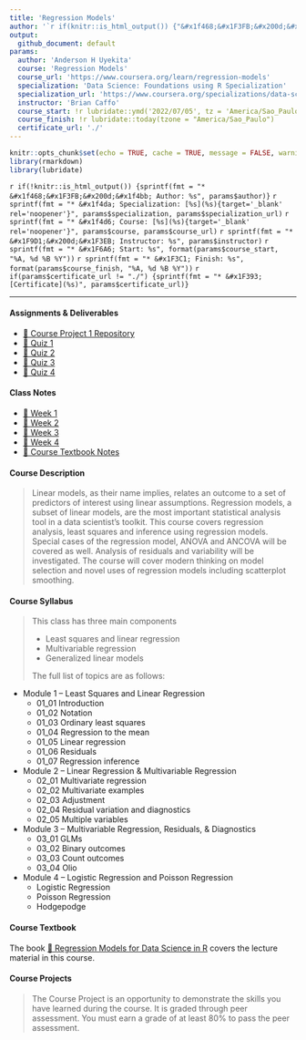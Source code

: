 ```yaml
---
title: 'Regression Models'
author: '`r if(knitr::is_html_output()) {"&#x1f468;&#x1F3FB;&#x200d;&#x1f4bb; Anderson H Uyekita"} else {NULL}`'
output:
  github_document: default
params:
  author: 'Anderson H Uyekita'
  course: 'Regression Models'
  course_url: 'https://www.coursera.org/learn/regression-models'
  specialization: 'Data Science: Foundations using R Specialization'
  specialization_url: 'https://www.coursera.org/specializations/data-science-foundations-r'
  instructor: 'Brian Caffo'
  course_start: !r lubridate::ymd('2022/07/05', tz = 'America/Sao_Paulo')
  course_finish: !r lubridate::today(tzone = "America/Sao_Paulo")
  certificate_url: './'
---
```


```r
knitr::opts_chunk$set(echo = TRUE, cache = TRUE, message = FALSE, warning = FALSE)
library(rmarkdown)
library(lubridate)
```

`r if(!knitr::is_html_output()) {sprintf(fmt = "* &#x1f468;&#x1F3FB;&#x200d;&#x1f4bb; Author: %s", params$author)}`
`r sprintf(fmt = "* &#x1f4da; Specialization: [%s](%s){target='_blank' rel='noopener'}", params$specialization, params$specialization_url)`
`r sprintf(fmt = "* &#x1f4d6; Course: [%s](%s){target='_blank' rel='noopener'}", params$course, params$course_url)`
    `r sprintf(fmt = "* &#x1F9D1;&#x200d;&#x1F3EB; Instructor: %s", params$instructor)`
    `r sprintf(fmt = "* &#x1F6A6; Start: %s", format(params$course_start, "%A, %d %B %Y"))`
    `r sprintf(fmt = "* &#x1F3C1; Finish: %s", format(params$course_finish, "%A, %d %B %Y"))`
`r if(params$certificate_url != "./") {sprintf(fmt = "* &#x1F393; [Certificate](%s)", params$certificate_url)}`

--------------------------------------------------------------------------------

#### Assignments & Deliverables

* [&#x1F680; Course Project 1 Repository](https://github.com/AndersonUyekita/regression-models_course-project)
* [&#x1F4DD; Quiz 1](./Week 1/quiz-1_regression-models.md)
* [&#x1F4DD; Quiz 2](./Week 2/quiz-2_regression-models.md)
* [&#x1F4DD; Quiz 3](./Week 3/quiz-3_regression-models.md)
* [&#x1F4DD; Quiz 4](./Week 4/quiz-4_regression-models.md)

#### Class Notes

* [&#x1F4C6; Week 1](./Week 1)
* [&#x1F4C6; Week 2](./Week 2)
* [&#x1F4C6; Week 3](./Week 3)
* [&#x1F4C6; Week 4](./Week 4)
* [&#x1F4D1; Course Textbook Notes](./book)

#### Course Description

> Linear models, as their name implies, relates an outcome to a set of predictors of interest using linear assumptions.  Regression models, a subset of linear models, are the most important statistical analysis tool in a data scientist’s toolkit. This course covers regression analysis, least squares and inference using regression models. Special cases of the regression model, ANOVA and ANCOVA will be covered as well. Analysis of residuals and variability will be investigated. The course will cover modern thinking on model selection and novel uses of regression models including scatterplot smoothing.


#### Course Syllabus

> This class has three main components
> 
> * Least squares and linear regression
> * Multivariable regression
> * Generalized linear models  
> 
> The full list of topics are as follows:

* Module 1 -- Least Squares and Linear Regression
    * 01_01 Introduction
    * 01_02 Notation
    * 01_03 Ordinary least squares
    * 01_04 Regression to the mean
    * 01_05 Linear regression
    * 01_06 Residuals
    * 01_07 Regression inference
* Module 2 -- Linear Regression & Multivariable Regression
    * 02_01 Multivariate regression
    * 02_02 Multivariate examples
    * 02_03 Adjustment
    * 02_04 Residual variation and diagnostics
    * 02_05 Multiple variables
* Module 3 -- Multivariable Regression, Residuals, & Diagnostics
    * 03_01 GLMs
    * 03_02 Binary outcomes
    * 03_03 Count outcomes
    * 03_04 Olio
* Module 4 -- Logistic Regression and Poisson Regression
    * Logistic Regression
    * Poisson Regression
    * Hodgepodge

#### Course Textbook

The book [&#x1F4D4; Regression Models for Data Science in R](./book/regression-models-for-data-science-in-r.pdf) covers the lecture material in this course.

#### Course Projects

> The Course Project is an opportunity to demonstrate the skills you have learned during the course. It is graded through peer assessment. You must earn a grade of at least 80% to pass the peer assessment.